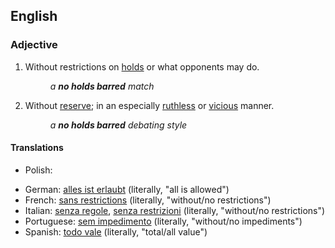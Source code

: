 {{also|no-holds-barred}}
==English==

===Adjective===
{{en-adj|-|head=[[no]] [[holds]] [[barred]]}}

# {{context|wrestling|lang=en}} Without restrictions on [[hold]]s or what opponents may do.
#: ''a '''no holds barred''' match''
# {{context|idiomatic|lang=en}} Without [[reserve]]; in an especially [[ruthless]] or [[vicious]] manner.
#: ''a '''no holds barred''' debating style''

====Translations====
{{trans-top|in wrestling: without restrictions on holds or what opponents may do}}
{{trans-mid}}
{{trans-bottom}}

{{trans-top|idiomatic: without reserve; in an especially ruthless or vicious manner}}
{{trans-mid}}
* Polish: {{t|pl|wszystkie chwyty dozwolone}}
{{trans-bottom}}

{{checktrans-top}}
* German: [[alles ist erlaubt]] (literally, "all is allowed")
* French: [[sans restrictions]] (literally, "without/no restrictions")
* Italian: [[senza regole]], [[senza restrizioni]] (literally, "without/no restrictions")
* Portuguese: [[sem impedimento]]  (literally, "without/no impediments")
* Spanish: [[todo vale]] (literally, "total/all value") <!-- no: "everything is valid" -->
{{checktrans-bottom}}